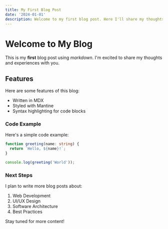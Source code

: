 ```yaml
---
title: My First Blog Post
date: '2024-01-01'
description: Welcome to my first blog post. Here I'll share my thoughts and experiences.
---
```


# Welcome to My Blog

This is my **first** blog post using *markdown*. I'm excited to share my thoughts and experiences with you.

## Features

Here are some features of this blog:

- Written in MDX
- Styled with Mantine
- Syntax highlighting for code blocks

### Code Example

Here's a simple code example:

```typescript
function greeting(name: string) {
  return `Hello, ${name}!`;
}

console.log(greeting('World'));
```

### Next Steps

I plan to write more blog posts about:
1. Web Development
2. UI/UX Design
3. Software Architecture
4. Best Practices

Stay tuned for more content! 